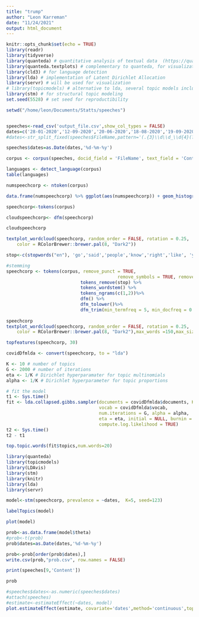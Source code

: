 ```yaml
---
title: "trump"
author: "Leon Karreman"
date: "11/24/2021"
output: html_document
---
```


```r
knitr::opts_chunk$set(echo = TRUE)
library(readr)
library(tidyverse)
library(quanteda) # quantitative analysis of textual data  (https://quanteda.io/articles/quickstart.html)
library(quanteda.textplots) # complementary to quanteda, for visualization
library(cld3) # for language detection
library(lda) # implementation of Latent Dirichlet Allocation
library(servr) # will be used for visualization
# library(topicmodels) # alternative to lda, several topic models included
library(stm) # for structural topic modeling
set.seed(5528) # set seed for reproductibility
```


```r
setwd("/home/leon/Documents/Statts/speeches") 



```

```r
speeches<-read_csv('output_file.csv',show_col_types = FALSE)
dates=c('28-01-2020','12-09-2020','20-06-2020','18-08-2020','19-09-2020','10-09-2020','28-08-2020','14-01-2020','13-03-2020','08-08-2020','28-02-2020','10-02-2020','15-04-2020','03-09-2020','19-02-2020','30-01-2020','01-06-2020','01-09-2020','20-02-2020','07-09-2020','11-03-2020','13-09-2020','17-09-2020','04-07-2020','08-09-2020','02-03-2020','23-04-2020','22-09-2020','18-09-2020','13-04-2020','21-02-2020','21-09-2020','05-11-2020')
#dates<-str_split_fixed(speeches$FileName,pattern='(.{3}\\d\\d_\\d{4}(?=.txt$))',n=33)
```
```r
speeches$dates=as.Date(dates,'%d-%m-%y')
```


```r
corpus <- corpus(speeches, docid_field = 'FileName', text_field = 'Content')
```

```r
languages <- detect_language(corpus)
table(languages)

```

```r
numspeechcorp <- ntoken(corpus)
```

```r

data.frame(numspeechcorp) %>% ggplot(aes(numspeechcorp)) + geom_histogram(binwidth = 45) + xlab('Number of tokens')
```

```r
speechcorp<-tokens(corpus)
```

```r
cloudspeechcorp<- dfm(speechcorp)
```

```r
cloudspeechcorp
```

```r
textplot_wordcloud(speechcorp, random_order = FALSE, rotation = 0.25, 
    color = RColorBrewer::brewer.pal(8, "Dark2"))
```
```r
stop<-c(stopwords("en"), 'go','said','people','know','right','like', 'year', 'get', 'one','never', 'ever', 'much', 'back','good','right','say','now','done','want','even','see','thank','great', 'guy','just','think','way','new','us','got','going','many','well','can','really','make','job','lot','take','come','tell','q','yeah','thing','look','happen','okay','something','look','mnuchin','birx','happen','keep','things','happens','happening','talks,','talking','getting','letting','opening', 'coming','president','presidential','beieve','believing','ahead', 'please','talk', 'agree','continue', 'specify', 'specific','use', 'using','also', 'large', 'show', 'thousand')
```



```r

#stemming
speechcorp <- tokens(corpus, remove_punct = TRUE, 
                                          remove_symbols = TRUE, remove_numbers = TRUE) %>% 
                            tokens_remove(stop) %>%
                            tokens_wordstem() %>% 
                            tokens_ngrams(c(1,2))%>%
                            dfm() %>% 
                            dfm_tolower()%>%
                            dfm_trim(min_termfreq = 5, min_docfreq = 0.0025, docfreq_type = "prop")
                            
speechcorp
textplot_wordcloud(speechcorp, random_order = FALSE, rotation = 0.25, 
    color = RColorBrewer::brewer.pal(8, "Dark2"),max_words =150,max_size = 3)
```


```r
topfeatures(speechcorp, 30)
```
```r
covidDfmlda <- convert(speechcorp, to = "lda")
```

```r
K <- 10 # number of topics
G <- 2000 # number of iterations
eta <- 1/K # Dirichlet hyperparamater for topic multinomials
alpha <- 1/K # Dirichlet hyperparameter for topic proportions

# fit the model
t1 <- Sys.time()
fit <- lda.collapsed.gibbs.sampler(documents = covidDfmlda$documents, K = K, 
                                   vocab = covidDfmlda$vocab, 
                                   num.iterations = G, alpha = alpha, 
                                   eta = eta, initial = NULL, burnin = 0,
                                   compute.log.likelihood = TRUE)
t2 <- Sys.time()
t2 - t1
```

```r
top.topic.words(fit$topics,num.words=20)
```

```r
library(quanteda) 
library(topicmodels)
library(LDAvis)
library(stm)
library(knitr) 
library(lda)
library(servr)
```

```r
model<-stm(speechcorp, prevalence = ~dates,  K=5, seed=123)
```


```r

labelTopics(model)

```
```r
plot(model)
```
```r
prob<-as.data.frame(model$theta)
#prob<-t(prob)
prob$dates=as.Date(dates,'%d-%m-%y')
```
```r
prob<-prob[order(prob$dates),]
write.csv(prob,"prob.csv", row.names = FALSE)
```

```r
print(speeches[9,'Content'])
```
```r
prob
```
```r

#speeches$dates<-as.numeric(speeches$dates)
#attach(speeches)
#estimate<-estimateEffect(~dates, model)
plot.estimateEffect(estimate, covariate='dates',method='continuous',topics=3,model='frex')
```

